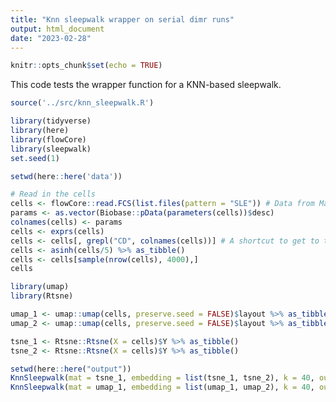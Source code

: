```yaml
---
title: "Knn sleepwalk wrapper on serial dimr runs"
output: html_document
date: "2023-02-28"
---
```


```r
knitr::opts_chunk$set(echo = TRUE)
```

This code tests the wrapper function for a KNN-based sleepwalk.

```r
source('../src/knn_sleepwalk.R')
```


```r
library(tidyverse)
library(here)
library(flowCore)
library(sleepwalk)
set.seed(1)

setwd(here::here('data'))

# Read in the cells
cells <- flowCore::read.FCS(list.files(pattern = "SLE")) # Data from Marie Burns
params <- as.vector(Biobase::pData(parameters(cells))$desc)
colnames(cells) <- params
cells <- exprs(cells) 
cells <- cells[, grepl("CD", colnames(cells))] # A shortcut to get to the surface markers we care about
cells <- asinh(cells/5) %>% as_tibble()
cells <- cells[sample(nrow(cells), 4000),]
cells
```

```r
library(umap)
library(Rtsne)

umap_1 <- umap::umap(cells, preserve.seed = FALSE)$layout %>% as_tibble()
umap_2 <- umap::umap(cells, preserve.seed = FALSE)$layout %>% as_tibble()

tsne_1 <- Rtsne::Rtsne(X = cells)$Y %>% as_tibble()
tsne_2 <- Rtsne::Rtsne(X = cells)$Y %>% as_tibble()
```

```r
setwd(here::here("output"))
KnnSleepwalk(mat = tsne_1, embedding = list(tsne_1, tsne_2), k = 40, output_file = "knn_sleepwalk_cytof_tsne_runs.html", dimr_names = c("t-SNE run 1", "t-SNE run 2"))
KnnSleepwalk(mat = umap_1, embedding = list(umap_1, umap_2), k = 40, output_file = "knn_sleepwalk_cytof_umap_runs.html", dimr_names = c("t-SNE run 1", "t-SNE run 2"))
```
